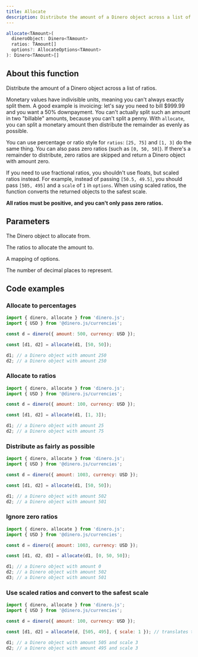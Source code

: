 ```yaml
---
title: Allocate
description: Distribute the amount of a Dinero object across a list of ratios.
---
```


<Signature>

```ts
allocate<TAmount>(
  dineroObject: Dinero<TAmount>
  ratios: TAmount[]
  options?: AllocateOptions<TAmount>
): Dinero<TAmount>[]
```

</Signature>

## About this function

Distribute the amount of a Dinero object across a list of ratios.

Monetary values have indivisible units, meaning you can't always exactly split them. A good example is invoicing: let's say you need to bill $999.99 and you want a 50% downpayment. You can't actually split such an amount in two "billable" amounts, because you can't split a penny. With `allocate`, you can split a monetary amount then distribute the remainder as evenly as possible.

You can use percentage or ratio style for `ratios`: `[25, 75]` and `[1, 3]` do the same thing. You can also pass zero ratios (such as `[0, 50, 50]`). If there's a remainder to distribute, zero ratios are skipped and return a Dinero object with amount zero.

If you need to use fractional ratios, you shouldn't use floats, but scaled ratios instead. For example, instead of passing `[50.5, 49.5]`, you should pass `[505, 495]` and a `scale` of `1` in `options`. When using scaled ratios, the function converts the returned objects to the safest scale.

**All ratios must be positive, and you can't only pass zero ratios.**

## Parameters

<Parameters>

<Parameter name="dineroObject" type="Dinero<TAmount>" required={true}>

The Dinero object to allocate from.

</Parameter>

<Parameter name="ratios" type="TAmount[]" required={true}>

The ratios to allocate the amount to.

</Parameter>

<Parameter name="options" type="AllocateOptions<TAmount>" required={false}>

A mapping of options.

</Parameter>

<Parameter name="options.scale" type="TAmount" required={true}>

The number of decimal places to represent.

</Parameter>

</Parameters>

## Code examples

### Allocate to percentages

```js
import { dinero, allocate } from 'dinero.js';
import { USD } from '@dinero.js/currencies';

const d = dinero({ amount: 500, currency: USD });

const [d1, d2] = allocate(d1, [50, 50]);

d1; // a Dinero object with amount 250
d2; // a Dinero object with amount 250
```

### Allocate to ratios

```js
import { dinero, allocate } from 'dinero.js';
import { USD } from '@dinero.js/currencies';

const d = dinero({ amount: 100, currency: USD });

const [d1, d2] = allocate(d1, [1, 3]);

d1; // a Dinero object with amount 25
d2; // a Dinero object with amount 75
```

### Distribute as fairly as possible

```js
import { dinero, allocate } from 'dinero.js';
import { USD } from '@dinero.js/currencies';

const d = dinero({ amount: 1003, currency: USD });

const [d1, d2] = allocate(d1, [50, 50]);

d1; // a Dinero object with amount 502
d2; // a Dinero object with amount 501
```

### Ignore zero ratios

```js
import { dinero, allocate } from 'dinero.js';
import { USD } from '@dinero.js/currencies';

const d = dinero({ amount: 1003, currency: USD });

const [d1, d2, d3] = allocate(d1, [0, 50, 50]);

d1; // a Dinero object with amount 0
d2; // a Dinero object with amount 502
d3; // a Dinero object with amount 501
```

### Use scaled ratios and convert to the safest scale

```js
import { dinero, allocate } from 'dinero.js';
import { USD } from '@dinero.js/currencies';

const d = dinero({ amount: 100, currency: USD });

const [d1, d2] = allocate(d, [505, 495], { scale: 1 }); // translates to ratios 50.5 and 49.5

d1; // a Dinero object with amount 505 and scale 3
d2; // a Dinero object with amount 495 and scale 3
```
